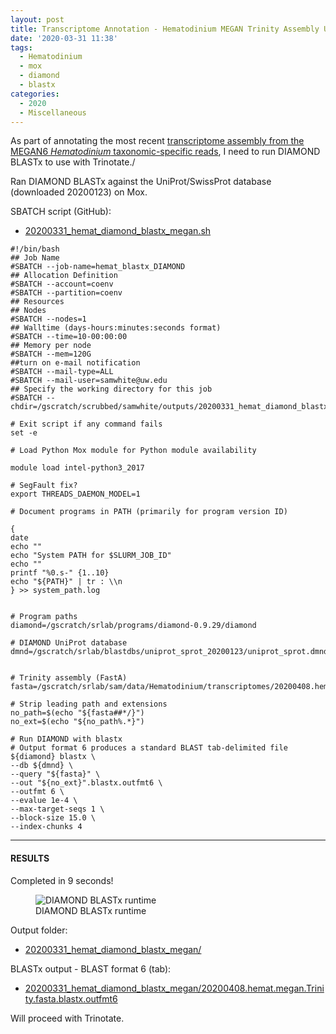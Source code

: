 ```yaml
---
layout: post
title: Transcriptome Annotation - Hematodinium MEGAN Trinity Assembly Using DIAMOND BLASTx on Mox
date: '2020-03-31 11:38'
tags:
  - Hematodinium
  - mox
  - diamond
  - blastx
categories:
  - 2020
  - Miscellaneous
---
```

As part of annotating the most recent [transcriptome assembly from the MEGAN6 _Hematodinium_ taxonomic-specific reads](https://robertslab.github.io/sams-notebook/posts/2020/2020-03-31-Transcriptome-Assembly---Hematodinium-with-MEGAN6-Taxonomy-specific-Reads-with-Trinity-on-Mox/), I need to run DIAMOND BLASTx to use with Trinotate./

Ran DIAMOND BLASTx against the UniProt/SwissProt database (downloaded 20200123) on Mox.

SBATCH script (GitHub):

- [20200331_hemat_diamond_blastx_megan.sh](https://github.com/RobertsLab/sams-notebook/blob/master/sbatch_scripts/20200331_hemat_diamond_blastx_megan.sh)

```shell
#!/bin/bash
## Job Name
#SBATCH --job-name=hemat_blastx_DIAMOND
## Allocation Definition
#SBATCH --account=coenv
#SBATCH --partition=coenv
## Resources
## Nodes
#SBATCH --nodes=1
## Walltime (days-hours:minutes:seconds format)
#SBATCH --time=10-00:00:00
## Memory per node
#SBATCH --mem=120G
##turn on e-mail notification
#SBATCH --mail-type=ALL
#SBATCH --mail-user=samwhite@uw.edu
## Specify the working directory for this job
#SBATCH --chdir=/gscratch/scrubbed/samwhite/outputs/20200331_hemat_diamond_blastx_megan

# Exit script if any command fails
set -e

# Load Python Mox module for Python module availability

module load intel-python3_2017

# SegFault fix?
export THREADS_DAEMON_MODEL=1

# Document programs in PATH (primarily for program version ID)

{
date
echo ""
echo "System PATH for $SLURM_JOB_ID"
echo ""
printf "%0.s-" {1..10}
echo "${PATH}" | tr : \\n
} >> system_path.log


# Program paths
diamond=/gscratch/srlab/programs/diamond-0.9.29/diamond

# DIAMOND UniProt database
dmnd=/gscratch/srlab/blastdbs/uniprot_sprot_20200123/uniprot_sprot.dmnd


# Trinity assembly (FastA)
fasta=/gscratch/srlab/sam/data/Hematodinium/transcriptomes/20200408.hemat.megan.Trinity.fasta

# Strip leading path and extensions
no_path=$(echo "${fasta##*/}")
no_ext=$(echo "${no_path%.*}")

# Run DIAMOND with blastx
# Output format 6 produces a standard BLAST tab-delimited file
${diamond} blastx \
--db ${dmnd} \
--query "${fasta}" \
--out "${no_ext}".blastx.outfmt6 \
--outfmt 6 \
--evalue 1e-4 \
--max-target-seqs 1 \
--block-size 15.0 \
--index-chunks 4
```

---

#### RESULTS

Completed in 9 seconds!

![DIAMOND BLASTx runtime](https://github.com/RobertsLab/sams-notebook/blob/master/images/screencaps/20200331_hemat_diamond_blastx_megan_runtime.png?raw=true)

Output folder:

- [20200331_hemat_diamond_blastx_megan/](https://gannet.fish.washington.edu/Atumefaciens/20200331_hemat_diamond_blastx_megan/)

BLASTx output - BLAST format 6 (tab):

- [20200331_hemat_diamond_blastx_megan/20200408.hemat.megan.Trinity.fasta.blastx.outfmt6](https://gannet.fish.washington.edu/Atumefaciens/20200331_hemat_diamond_blastx_megan/20200408.hemat.megan.Trinity.fasta.blastx.outfmt6)

Will proceed with Trinotate.
